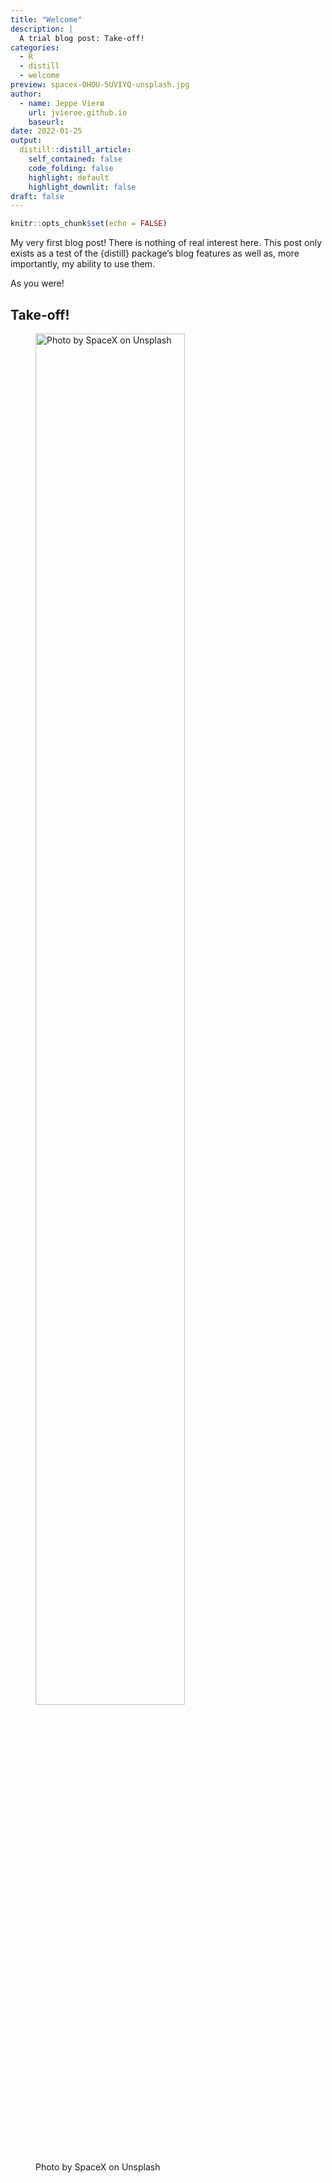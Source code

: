 ```yaml
---
title: "Welcome"
description: |
  A trial blog post: Take-off!
categories:
  - R
  - distill
  - welcome
preview: spacex-OHOU-5UVIYQ-unsplash.jpg
author:
  - name: Jeppe Vierø
    url: jvieroe.github.io
    baseurl:
date: 2022-01-25
output:
  distill::distill_article:
    self_contained: false
    code_folding: false
    highlight: default
    highlight_downlit: false
draft: false
---
```



```r
knitr::opts_chunk$set(echo = FALSE)
```

My very first blog post! There is nothing of real interest here. This post only exists as a test of the {distill} package's blog features as well as, more importantly, my ability to use them.

As you were!

## Take-off!
![Photo by SpaceX on Unsplash](spacex-OHOU-5UVIYQ-unsplash.jpg){width=75%}

<!-- ```{r, include=TRUE, echo=TRUE, message=FALSE, warning=FALSE} -->
<!-- library(ggplot2) -->
<!-- ggplot(mtcars, aes(x = wt, y = mpg)) + -->
<!--   geom_point() + -->
<!--   geom_smooth(method = "lm") -->

<!-- ``` -->



